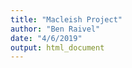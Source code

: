 ```yaml
---
title: "Macleish Project"
author: "Ben Raivel"
date: "4/6/2019"
output: html_document
---
```


```r

```

